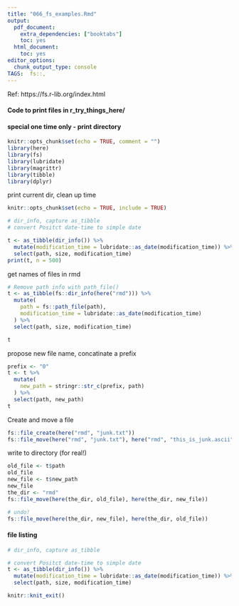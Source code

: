 ```yaml
---
title: "066_fs_examples.Rmd"
output:
  pdf_document:
    extra_dependencies: ["booktabs"]
    toc: yes
  html_document:
    toc: yes
editor_options:
  chunk_output_type: console
TAGS:  fs::,  
---
```

Ref: https://fs.r-lib.org/index.html


#### Code to print files in r_try_things_here/
#### special one time only - print directory
```r
knitr::opts_chunk$set(echo = TRUE, comment = "")
library(here)
library(fs)
library(lubridate)
library(magrittr)
library(tibble)
library(dplyr)
```


print current dir, clean up time
```r
knitr::opts_chunk$set(echo = TRUE, include = TRUE)

# dir_info, capture as_tibble
# convert Positct date-time to simple date

t <- as_tibble(dir_info()) %>%
  mutate(modification_time = lubridate::as_date(modification_time)) %>%
  select(path, size, modification_time)
print(t, n = 500)
```

get names of files in rmd
```r
# Remove path info with path_file()
t <- as_tibble(fs::dir_info(here("rmd"))) %>%
  mutate(
    path = fs::path_file(path),
    modification_time = lubridate::as_date(modification_time)
  ) %>%
  select(path, size, modification_time)

t
```

propose new file name, concatinate a prefix
```r
prefix <- "0"
t <- t %>%
  mutate(
    new_path = stringr::str_c(prefix, path)
  ) %>%
  select(path, new_path)
t
```

Create and move a file
```r
fs::file_create(here("rmd", "junk.txt"))
fs::file_move(here("rmd", "junk.txt"), here("rmd", "this_is_junk.ascii"))
```
write to directory (for real!)
```r
old_file <- t$path
old_file
new_file <- t$new_path
new_file
the_dir <- "rmd"
fs::file_move(here(the_dir, old_file), here(the_dir, new_file))

# undo!
fs::file_move(here(the_dir, new_file), here(the_dir, old_file))
```




#### file listing
```r
# dir_info, capture as_tibble

# convert Positct date-time to simple date
t <- as_tibble(dir_info()) %>%
  mutate(modification_time = lubridate::as_date(modification_time)) %>%
  select(path, size, modification_time)
```

```r
knitr::knit_exit()
```

